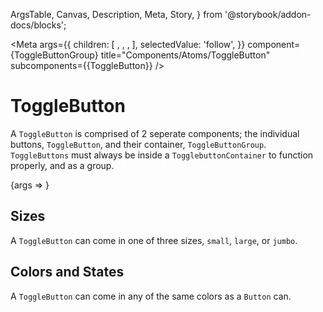   ArgsTable,
  Canvas,
  Description,
  Meta,
  Story,
} from '@storybook/addon-docs/blocks';


<Meta
  args={{
    children: [
      <ToggleButton icon="export" value="export" />,
      <ToggleButton icon="follow" value="follow" />,
      <ToggleButton icon="message" value="message" />,
    ],
    selectedValue: 'follow',
  }}
  component={ToggleButtonGroup}
  title="Components/Atoms/ToggleButton"
  subcomponents={{ToggleButton}}
/>

# ToggleButton
A `ToggleButton` is comprised of 2 seperate components; the individual buttons, `ToggleButton`, and
their container, `ToggleButtonGroup`. `ToggleButtons` must always be inside a
`TogglebuttonContainer` to function properly, and as a group.

<Description of={ToggleButton} />
<Description of={ToggleButtonGroup} />

<Canvas>
  <Story name="ToggleButton with Controls">
    {args => <ToggleButtonGroup {...args} />}
  </Story>
</Canvas>

<ArgsTable story="ToggleButton with Controls" />

## Sizes
A `ToggleButton` can come in one of three sizes, `small`, `large`, or `jumbo`.

<Canvas>
  <Story name="Small ToggleButton">
    <ToggleButtonGroup
      handleChange={action('You toggled a ToggleButton')}
      name={`formSizes_small`}
      selectedValue="follow"
      size="small"
    >
      <ToggleButton icon="export" value="export" />
      <ToggleButton icon="follow" value="follow" />
      <ToggleButton icon="message" value="message" />
    </ToggleButtonGroup>
  </Story>
  <Story name="Large ToggleButton">
    <ToggleButtonGroup
      handleChange={action('You toggled a ToggleButton')}
      name={`formSizes_large`}
      selectedValue="follow"
      size="large"
    >
      <ToggleButton icon="export" value="export" />
      <ToggleButton icon="follow" value="follow" />
      <ToggleButton icon="message" value="message" />
    </ToggleButtonGroup>
  </Story>
  <Story name="Jumbo ToggleButton">
    <ToggleButtonGroup
      handleChange={action('You toggled a ToggleButton')}
      name={`formSizes_jumbo`}
      selectedValue="follow"
      size="jumbo"
    >
      <ToggleButton icon="export" value="export" />
      <ToggleButton icon="follow" value="follow" />
      <ToggleButton icon="message" value="message" />
    </ToggleButtonGroup>
  </Story>
</Canvas>

## Colors and States
A `ToggleButton` can come in any of the same colors as a `Button` can.

<Canvas>
  <Story name="Primary ToggleButton">
    <ToggleButtonGroup
      color="primary"
      handleChange={action('You toggled a ToggleButton')}
      name={`formStates_primary`}
      selectedValue="follow"
    >
      <ToggleButton icon="follow" value="follow" />
      <ToggleButton icon="message" value="message" />
    </ToggleButtonGroup>
  </Story>
  <Story name="Secondary ToggleButton">
    <ToggleButtonGroup
      color="secondary"
      handleChange={action('You toggled a ToggleButton')}
      name={`formStates_secondary`}
      selectedValue="follow"
    >
      <ToggleButton icon="follow" value="follow" />
      <ToggleButton icon="message" value="message" />
    </ToggleButtonGroup>
  </Story>
  <Story name="Black ToggleButton">
    <ToggleButtonGroup
      color="black"
      handleChange={action('You toggled a ToggleButton')}
      name={`formStates_black`}
      selectedValue="follow"
    >
      <ToggleButton icon="follow" value="follow" />
      <ToggleButton icon="message" value="message" />
    </ToggleButtonGroup>
  </Story>
  <Story name="Inverted ToggleButton">
    <div style={{backgroundColor:'black'}}>
      <ToggleButtonGroup
        color="inverted"
      handleChange={action('You toggled a ToggleButton')}
        name={`formStates_inverted`}
        selectedValue="follow"
      >
        <ToggleButton icon="follow" value="follow" />
        <ToggleButton icon="message" value="message" />
      </ToggleButtonGroup>
    </div>
  </Story>
  <Story name="Disabled ToggleButton">
    <ToggleButtonGroup
      disabled={true}
      handleChange={action('You toggled a ToggleButton')}
      name={`formStates_disabled`}
      selectedValue="follow"
    >
      <ToggleButton icon="follow" value="follow" />
      <ToggleButton icon="message" value="message" />
    </ToggleButtonGroup>
  </Story>
</Canvas>
